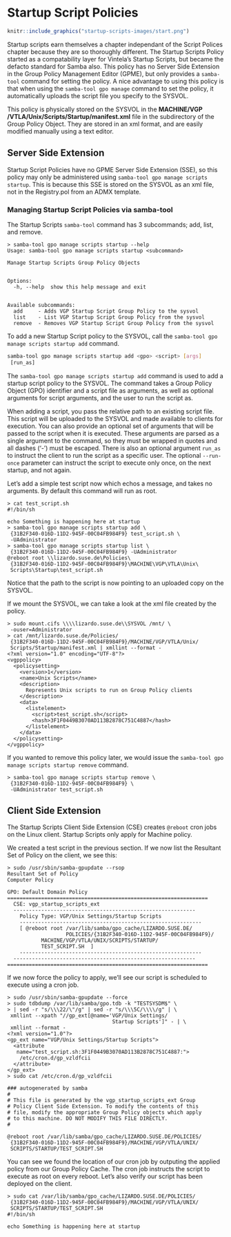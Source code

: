 # Startup Script Policies {#startupscripts}

```r
knitr::include_graphics("startup-scripts-images/start.png")
```

\index{Policies!Startup Script}

Startup scripts earn themselves a chapter independant of the Script Polices chapter because they are so thoroughly different. The Startup Scripts Policy started as a compatability layer for Vintela's Startup Scripts, but became the defacto standard for Samba also. This policy has no Server Side Extension in the Group Policy Management Editor (GPME), but only provides a `samba-tool` command for setting the policy. A nice advantage to using this policy is that when using the `samba-tool gpo manage` command to set the policy, it automatically uploads the script file you specify to the SYSVOL.

This policy is physically stored on the SYSVOL in the **MACHINE/VGP** **/VTLA/Unix/Scripts/Startup/manifest.xml** file in the subdirectory of the Group Policy Object. They are stored in an xml format, and are easily modified manually using a text editor.

## Server Side Extension

Startup Script Policies have no GPME Server Side Extension (SSE), so this policy may only be administered using `samba-tool gpo manage scripts startup`. This is because this SSE is stored on the SYSVOL as an xml file, not in the Registry.pol from an ADMX template.
\index{Server Side Extensions}

### Managing Startup Script Policies via samba-tool

The Startup Scripts `samba-tool` command has 3 subcommands; add, list, and remove.

```
> samba-tool gpo manage scripts startup --help
Usage: samba-tool gpo manage scripts startup <subcommand>

Manage Startup Scripts Group Policy Objects


Options:
  -h, --help  show this help message and exit


Available subcommands:
  add     - Adds VGP Startup Script Group Policy to the sysvol
  list    - List VGP Startup Script Group Policy from the sysvol
  remove  - Removes VGP Startup Script Group Policy from the sysvol
```

To add a new Startup Script policy to the SYSVOL, call the `samba-tool gpo manage scripts startup add` command.

```sh
samba-tool gpo manage scripts startup add <gpo> <script> [args]
 [run_as]
```

The `samba-tool gpo manage scripts startup add` command is used to add a startup script policy to the SYSVOL. The command takes a Group Policy Object (GPO) identifier and a script file as arguments, as well as optional arguments for script arguments, and the user to run the script as.

When adding a script, you pass the relative path to an existing script file. This script will be uploaded to the SYSVOL and made available to clients for execution. You can also provide an optional set of arguments that will be passed to the script when it is executed. These arguments are parsed as a single argument to the command, so they must be wrapped in quotes and all dashes ('-') must be escaped. There is also an optional argument `run_as` to instruct the client to run the script as a specific user. The optional `--run-once` parameter can instruct the script to execute only once, on the next startup, and not again.

Let's add a simple test script now which echos a message, and takes no arguments. By default this command will run as root.

```
> cat test_script.sh
#!/bin/sh

echo Something is happening here at startup
> samba-tool gpo manage scripts startup add \
 {31B2F340-016D-11D2-945F-00C04FB984F9} test_script.sh \
 -UAdministrator
> samba-tool gpo manage scripts startup list \
 {31B2F340-016D-11D2-945F-00C04FB984F9} -UAdministrator
@reboot root \\lizardo.suse.de\Policies\
 {31B2F340-016D-11D2-945F-00C04FB984F9}\MACHINE\VGP\VTLA\Unix\
 Scripts\Startup\test_script.sh 
```

Notice that the path to the script is now pointing to an uploaded copy on the SYSVOL.

If we mount the SYSVOL, we can take a look at the xml file created by the policy.

```
> sudo mount.cifs \\\\lizardo.suse.de\\SYSVOL /mnt/ \
 -ouser=Administrator
> cat /mnt/lizardo.suse.de/Policies/
 {31B2F340-016D-11D2-945F-00C04FB984F9}/MACHINE/VGP/VTLA/Unix/
 Scripts/Startup/manifest.xml | xmllint --format -
<?xml version="1.0" encoding="UTF-8"?>
<vgppolicy>
  <policysetting>
    <version>1</version>
    <name>Unix Scripts</name>
    <description>
      Represents Unix scripts to run on Group Policy clients
    </description>
    <data>
      <listelement>
        <script>test_script.sh</script>
        <hash>3F1F0449B3070AD113B2878C751C4887</hash>
      </listelement>
    </data>
  </policysetting>
</vgppolicy>
```

If you wanted to remove this policy later, we would issue the `samba-tool gpo manage scripts startup remove` command.

```
> samba-tool gpo manage scripts startup remove \
 {31B2F340-016D-11D2-945F-00C04FB984F9} \
 -UAdministrator test_script.sh
```

## Client Side Extension

The Startup Scripts Client Side Extension (CSE) creates `@reboot` cron jobs on the Linux client. Startup Scripts only apply for Machine policy.
\index{Client Side Extensions}

We created a test script in the previous section. If we now list the Resultant Set of Policy on the client, we see this:

```
> sudo /usr/sbin/samba-gpupdate --rsop
Resultant Set of Policy
Computer Policy

GPO: Default Domain Policy
=================================================================
  CSE: vgp_startup_scripts_ext
  -----------------------------------------------------------
    Policy Type: VGP/Unix Settings/Startup Scripts
    -----------------------------------------------------------
    [ @reboot root /var/lib/samba/gpo_cache/LIZARDO.SUSE.DE/
                   POLICIES/{31B2F340-016D-11D2-945F-00C04FB984F9}/
		   MACHINE/VGP/VTLA/UNIX/SCRIPTS/STARTUP/
		   TEST_SCRIPT.SH  ]
    -----------------------------------------------------------
  -----------------------------------------------------------
=================================================================
```
\index{Resultant Set of Policy}

If we now force the policy to apply, we'll see our script is scheduled to execute using a cron job.

```
> sudo /usr/sbin/samba-gpupdate --force
> sudo tdbdump /var/lib/samba/gpo.tdb -k "TESTSYSDM$" \
> | sed -r "s/\\\22/\"/g" | sed -r "s/\\\5C/\\\\/g" | \
 xmllint --xpath "//gp_ext[@name='VGP/Unix Settings/
                                  Startup Scripts']" - | \
 xmllint --format -
<?xml version="1.0"?>
<gp_ext name="VGP/Unix Settings/Startup Scripts">
  <attribute 
   name="test_script.sh:3F1F0449B3070AD113B2878C751C4887:">
    /etc/cron.d/gp_vzldfcii
  </attribute>
</gp_ext>
> sudo cat /etc/cron.d/gp_vzldfcii

### autogenerated by samba
#
# This file is generated by the vgp_startup_scripts_ext Group
# Policy Client Side Extension. To modify the contents of this
# file, modify the appropriate Group Policy objects which apply
# to this machine. DO NOT MODIFY THIS FILE DIRECTLY.
#

@reboot root /var/lib/samba/gpo_cache/LIZARDO.SUSE.DE/POLICIES/
 {31B2F340-016D-11D2-945F-00C04FB984F9}/MACHINE/VGP/VTLA/UNIX/
 SCRIPTS/STARTUP/TEST_SCRIPT.SH
```

You can see we found the location of our cron job by outputing the applied policy from our Group Policy Cache. The cron job instructs the script to execute as root on every reboot. Let's also verify our script has been deployed on the client.
\index{Group Policy Cache}

```
> sudo cat /var/lib/samba/gpo_cache/LIZARDO.SUSE.DE/POLICIES/
 {31B2F340-016D-11D2-945F-00C04FB984F9}/MACHINE/VGP/VTLA/UNIX/
 SCRIPTS/STARTUP/TEST_SCRIPT.SH
#!/bin/sh

echo Something is happening here at startup
```
